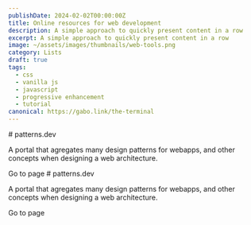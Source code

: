 ```yaml
---
publishDate: 2024-02-02T00:00:00Z
title: Online resources for web development
description: A simple approach to quickly present content in a row
excerpt: A simple approach to quickly present content in a row
image: ~/assets/images/thumbnails/web-tools.png
category: Lists
draft: true
tags:
  - css
  - vanilla js
  - javascript
  - progressive enhancement
  - tutorial
canonical: https://gabo.link/the-terminal
---
```



<ListItem>
  # patterns.dev

A portal that agregates many design patterns for webapps, and other concepts when designing a web architecture.

  <ExternalLink href="https://www.patterns.dev/">
    Go to page
  </ExternalLink>
</ListItem>

<ListItem>
  # patterns.dev

A portal that agregates many design patterns for webapps, and other concepts when designing a web architecture.

  <ExternalLink href="https://www.patterns.dev/">
    Go to page
  </ExternalLink>
</ListItem>
